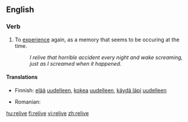 ==English==

===Verb===
{{en-verb|relives|reliving|relived|relived}}

# To [[experience]] again, as a memory that seems to be occuring at the time.
#:''I relive that horrible accident every night and wake screaming, just as I screamed when it happened.''

====Translations====
{{trans-top|To experience again}}
*Finnish: [[elää]] [[uudelleen]], [[kokea]] [[uudelleen]], [[käydä läpi]] [[uudelleen]]
{{trans-mid}}
* Romanian: {{t|ro|retrăi}}
{{trans-bottom}}

[[hu:relive]]
[[fi:relive]]
[[vi:relive]]
[[zh:relive]]